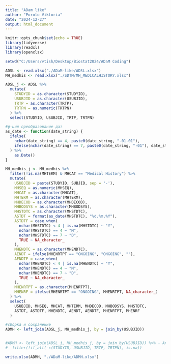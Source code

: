 ---
title: "ADam like"
author: "Porolo Viktoria"
date: "2024-12-27"
output: html_document
---

```{r setup, include=FALSE}
knitr::opts_chunk$set(echo = TRUE)
library(tidyverse)
library(readxl)
library(openxlsx)

setwd("C:/Users/vtish/Desktop/Biostat2024/ADaM Coding")
```


```{r}

ADSL <- read.xlsx("./ADaM-like/ADSL.xlsx")
MH_medhis <- read.xlsx("./SDTM/MH_MEDICALHISTORY.xlsx")

```


```{r}
ADSL_j <- ADSL %>%
  mutate(
    STUDYID = as.character(STUDYID), 
    USUBJID = as.character(USUBJID),
    TRTP = as.character(TRTP),
    TRTPN = as.numeric(TRTPN)
  ) %>%
  select(STUDYID, USUBJID, TRTP, TRTPN)

```



```{r}
#ф-ция преобразование дат
as_date <- function(date_string) {
  ifelse(
    nchar(date_string) == 4, paste0(date_string, "-01-01"),
    ifelse(nchar(date_string) == 7, paste0(date_string, "-01"), date_string)
  ) %>%
    as.Date()
}

```

```{r}
MH_medhis_j <- MH_medhis %>%
  filter(!is.na(MHTERM) & MHCAT == "Medical History") %>%
  mutate(
    USUBJID = paste(STUDYID, SUBJID, sep = '-'),
    MHSEQ = as.numeric(MHSEQ),
    MHCAT = as.character(MHCAT),
    MHTERM = as.character(MHTERM),
    MHDECOD = as.character(MHDECOD),
    MHBODSYS = as.character(MHBODSYS),
    MHSTDTC = as.character(MHSTDTC),
    ASTDT = format(as_date(MHSTDTC), "%d.%m.%Y"),
    ASTDTF = case_when(
      nchar(MHSTDTC) < 4 | is.na(MHSTDTC) ~ "Y", 
      nchar(MHSTDTC) == 4 ~ "M", 
      nchar(MHSTDTC) == 7 ~ "D",   
      TRUE ~ NA_character_
    ),
    MHENDTC = as.character(MHENDTC), 
    AENDT = ifelse(MHENRTPT == "ONGOING", "ONGOING", ""),
    AENDTF = case_when(
      nchar(MHENDTC) < 4 | is.na(MHENDTC) ~ "Y", 
      nchar(MHENDTC) == 4 ~ "M", 
      nchar(MHENDTC) == 7 ~ "D",   
      TRUE ~ NA_character_
    ),
    MHENRTPT = as.character(MHENRTPT), 
    MHENRF = ifelse(MHENRTPT == "ONGOING", MHENRTPT, NA_character_)
  ) %>%
  select(
    USUBJID, MHSEQ, MHCAT, MHTERM, MHDECOD, MHBODSYS, MHSTDTC, 
    ASTDT, ASTDTF, MHENDTC, AENDT, AENDTF, MHENRTPT, MHENRF
  )


```


```{r }
#сборка и сохранение 
ADMH <- left_join(ADSL_j, MH_medhis_j, by = join_by(USUBJID))


#ADMH <- left_join(ADSL_j, MH_medhis_j, by = join_by(USUBJID)) %>% - Альтернативный вариант, если нам нужны не все субъекты, а только с заболеваниями в анамнезе 
#  filter(!if_all(-c(STUDYID, USUBJID, TRTP, TRTPN), is.na))

write.xlsx(ADMH, "./ADaM-like/ADMH.xlsx")
```